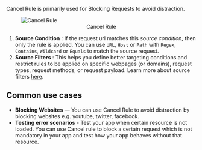 Cancel Rule is primarily used for Blocking Requests to avoid distraction.

<figure style={{ width: "75%"}}>
    <img src="/img/docs/annotated-cancel-rule.png" alt="Cancel Rule"/>
    <center><figcaption>Cancel Rule</figcaption></center>
</figure>

1. **Source Condition** : If the request url matches this *source condition*, then only the rule is applied. You can use `URL`, `Host` or `Path` with `Regex`, `Contains`, `Wildcard` or `Equals` to match the source request.
2. **Source Filters** : This helps you define better targeting conditions and restrict rules to be applied on specific webpages (or domains), request types, request methods, or request payload. Learn more about source filters [here](../features/advance-targeting).


## Common use cases

- **Blocking Websites** — You can use Cancel Rule to avoid distraction by blocking websites e.g. youtube, twitter, facebook. 
- **Testing error scenarios** - Test your app when certain resource is not loaded. You can use Cancel rule to block a certain request which is not mandatory in your app and test how your app behaves without that resource.
